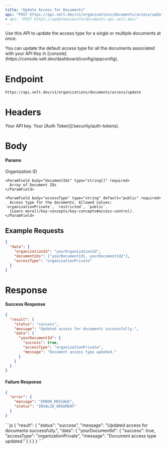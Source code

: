 ```yaml
---
title: "Update Access for Documents"
api: "POST https://api.velt.dev/v1/organizations/documents/access/update"
# api: "POST https://updateaccessfordocuments.api.velt.dev/"
---
```


Use this API to update the access type for a single or multiple documents at once.

<Tip>
You can update the default access type for all the documents associated with your API Key in [console](https://console.velt.dev/dashboard/config/appconfig).
</Tip>

# Endpoint

`https://api.velt.dev/v1/organizations/documents/access/update`

# Headers

<ParamField header="x-velt-api-key" type="string" required>
  Your API key.
</ParamField>

<ParamField header="x-velt-auth-token" type="string" required>
  Your [Auth Token](/security/auth-tokens).
</ParamField>

# Body

#### Params

<ParamField body="data" type="object" required>
  <Expandable title="properties">
    <ParamField body="organizationId" type="string" required>
      Organization ID
    </ParamField>

    <ParamField body="documentIds" type="string[]" required>
      Array of Document IDs
    </ParamField>

    <ParamField body="accessType" type="string" default="public" required>
      Access type for the documents. Allowed values: `organizationPrivate`, `restricted`, `public`.
      [Learn more](/key-concepts/key-concepts#access-control).
    </ParamField>
  </Expandable>
</ParamField>

## **Example Requests**

```JSON
{
  "data": {
    "organizationId": "yourOrganizationId",
    "documentIds": ["yourDocumentId1, yourDocumentId2"],
    "accessType": "organizationPrivate"
  }
}
```

# Response

#### Success Response

```JSON
{
  "result": {
    "status": "success",
    "message": "Updated access for documents successfully.",
    "data": {
      "yourDocumentId": {
        "success": true,
        "accessType": "organizationPrivate",
        "message": "Document access type updated."
      }
    }
  }
}
```

#### Failure Response

```JSON
{
  "error": {
    "message": "ERROR_MESSAGE",
    "status": "INVALID_ARGUMENT"
  }
}
```

<ResponseExample>
```js
{
  "result": {
    "status": "success",
    "message": "Updated access for documents successfully.",
    "data": {
      "yourDocumentId": {
        "success": true,
        "accessType": "organizationPrivate",
        "message": "Document access type updated."
      }
    }
  }
}
```
</ResponseExample>